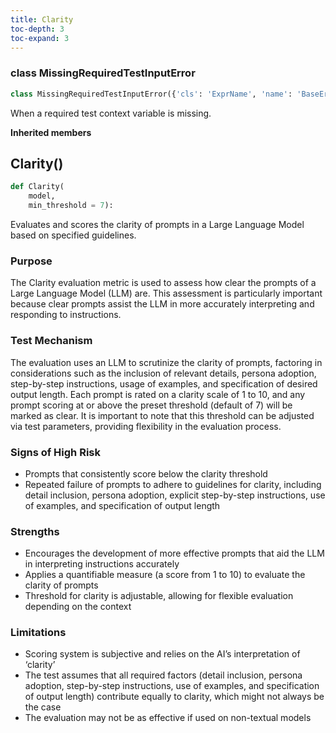 ```yaml
---
title: Clarity
toc-depth: 3
toc-expand: 3
---
```


### [class]{.muted} MissingRequiredTestInputError

```python
class MissingRequiredTestInputError({'cls': 'ExprName', 'name': 'BaseError'}):
```

When a required test context variable is missing.

**Inherited members**

## Clarity[()]{.muted}

```python
def Clarity(
    model,
    min_threshold = 7):
```

Evaluates and scores the clarity of prompts in a Large Language Model based on specified guidelines.

### Purpose

The Clarity evaluation metric is used to assess how clear the prompts of a Large Language Model (LLM) are. This assessment is particularly important because clear prompts assist the LLM in more accurately interpreting and responding to instructions.

### Test Mechanism

The evaluation uses an LLM to scrutinize the clarity of prompts, factoring in considerations such as the inclusion of relevant details, persona adoption, step-by-step instructions, usage of examples, and specification of desired output length. Each prompt is rated on a clarity scale of 1 to 10, and any prompt scoring at or above the preset threshold (default of 7) will be marked as clear. It is important to note that this threshold can be adjusted via test parameters, providing flexibility in the evaluation process.

### Signs of High Risk

- Prompts that consistently score below the clarity threshold
- Repeated failure of prompts to adhere to guidelines for clarity, including detail inclusion, persona adoption, explicit step-by-step instructions, use of examples, and specification of output length

### Strengths

- Encourages the development of more effective prompts that aid the LLM in interpreting instructions accurately
- Applies a quantifiable measure (a score from 1 to 10) to evaluate the clarity of prompts
- Threshold for clarity is adjustable, allowing for flexible evaluation depending on the context

### Limitations

- Scoring system is subjective and relies on the AI’s interpretation of 'clarity'
- The test assumes that all required factors (detail inclusion, persona adoption, step-by-step instructions, use of examples, and specification of output length) contribute equally to clarity, which might not always be the case
- The evaluation may not be as effective if used on non-textual models
